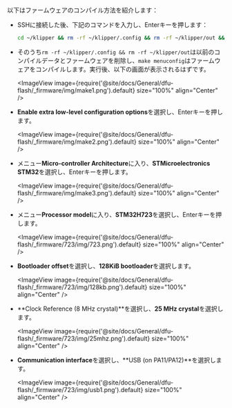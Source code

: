 以下はファームウェアのコンパイル方法を紹介します：
* SSHに接続した後、下記のコマンドを入力し、Enterキーを押します：

    ```bash
    cd ~/klipper && rm -rf ~/klipper/.config && rm -rf ~/klipper/out && make menuconfig
    ```

* そのうち`rm -rf ~/klipper/.config && rm -rf ~/klipper/out`は以前のコンパイルデータとファームウェアを削除し、`make menuconfig`はファームウェアをコンパイルします。実行後、以下の画面が表示されるはずです。

    <ImageView image={require('@site/docs/General/dfu-flash/_firmware/img/make1.png').default} size="100%" align="Center" />

* **Enable extra low-level configuration options**を選択し、Enterキーを押します。

    <ImageView image={require('@site/docs/General/dfu-flash/_firmware/img/make2.png').default} size="100%" align="Center" />

* メニュー**Micro-controller Architecture**に入り、**STMicroelectronics STM32**を選択し、Enterキーを押します。

    <ImageView image={require('@site/docs/General/dfu-flash/_firmware/img/make3.png').default} size="100%" align="Center" />

* メニュー**Processor model**に入り、**STM32H723**を選択し、Enterキーを押します。

    <ImageView image={require('@site/docs/General/dfu-flash/_firmware/723/img/723.png').default} size="100%" align="Center" />

* **Bootloader offset**を選択し、**128KiB bootloader**を選択します。

    <ImageView image={require('@site/docs/General/dfu-flash/_firmware/723/img/128kb.png').default} size="100%" align="Center" />

* **Clock Reference (8 MHz crystal)**を選択し、**25 MHz crystal**を選択します。

    <ImageView image={require('@site/docs/General/dfu-flash/_firmware/723/img/25mhz.png').default} size="100%" align="Center" />

* **Communication interface**を選択し、**USB (on PA11/PA12)**を選択します。

    <ImageView image={require('@site/docs/General/dfu-flash/_firmware/723/img/usb1.png').default} size="100%" align="Center" />